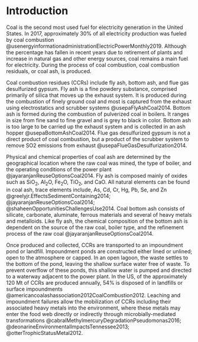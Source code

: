 <!-- The {.unnumbered} option here means that the introduction will be "Chapter 0." You can also use {-} for no numbers on chapters. -->

# Introduction {#intro}

Coal is the second most used fuel for electricity generation in the United States.  In 2017, approximately 30% of all electricity production was fueled by coal combustion @usenergyinformationadministrationElectricPowerMonthly2019.  Although the percentage has fallen in recent years due to retirement of plants and increase in natural gas and other energy sources, coal remains a main fuel for electricity. During the process of coal combustion, coal combustion residuals, or coal ash, is produced.

Coal combustion residues (CCRs) include fly ash, bottom ash, and flue gas desulfurized gypsum.  Fly ash is a fine powdery substance, comprised primarily of silica that moves up the exhaust system. It is produced during the combustion of finely ground coal and most is captured from the exhaust using electrostatics and scrubber systems @usepaFlyAshCoal2014.  Bottom ash is formed during the combustion of pulverized coal in boilers.  It ranges in size from fine sand to fine gravel and is grey to black in color.  Bottom ash is too large to be carried up the exhaust system and is collected in an ash hopper @usepaBottomAshCoal2014.  Flue gas desulfurized gypsum is not a direct product of coal combustion, but a product of the scrubber system to remove SO2 emissions from exhaust @usepaFlueGasDesulfurization2014. 

Physical and chemical properties of coal ash are determined by the geographical location where the raw coal was mined, the type of boiler, and the operating conditions of the power plant @jayaranjanReuseOptionsCoal2014. Fly ash is composed mainly of oxides such as $\mathrm{SiO_2}$, $\mathrm{Al_2O}$, $\mathrm{Fe_2O}$, $\mathrm{TiO_2}$, and $\mathrm{CaO}$.  All natural elements can be found in coal ash, trace elements include, As, Cd, Cr, Hg, Pb, Se, and Zn  @greelyjr.EffectsSedimentContaining2014; @jayaranjanReuseOptionsCoal2014; @shaheenOpportunitiesChallengesUse2014. Coal bottom ash consists of silicate, carbonate, aluminate, ferrous materials and several of heavy metals and metalloids. Like fly ash, the chemical composition of the bottom ash is dependent on the source of the raw coal, boiler type, and the refinement process of the raw coal @jayaranjanReuseOptionsCoal2014. 

Once produced and collected, CCRs are transported to an impoundment pond or landfill. Impoundment ponds are constructed either lined or unlined; open to the atmosphere or capped. In an open lagoon, the waste settles to the bottom of the pond, leaving the shallow surface water free of waste. To prevent overflow of these ponds, this shallow water is pumped and directed to a waterway adjacent to the power plant. In the US, of the approximately 120 Mt of CCRs are produced annually, 54% is disposed of in landfills or surface impoundments @americancoalashassociation2012CoalCombustion2012. Leaching and impoundment failures allow the mobilization of CCRs including their associated heavy metals into the environment, where these metals may enter the food web directly or indirectly through microbially-mediated transformations @cabralMethylmercuryDegradationPseudomonas2016; @deonarineEnvironmentalImpactsTennessee2013; @otterTrophicStatusMetal2012. 
